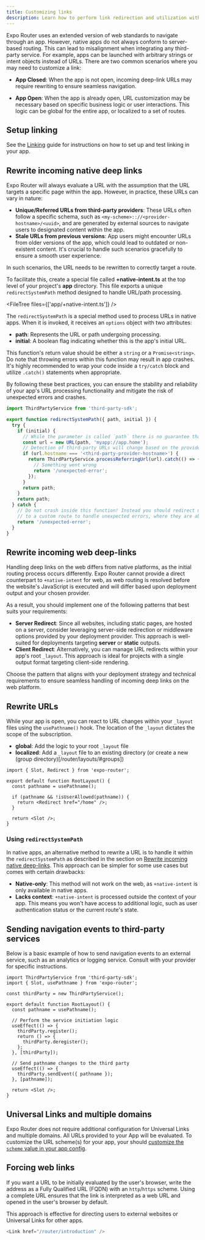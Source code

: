 ```yaml
---
title: Customizing links
description: Learn how to perform link redirection and utilization with third-party deep links and +native-intent when using Expo Router.
---
```



Expo Router uses an extended version of web standards to navigate through an app. However, native apps do not always conform to server-based routing. This can lead to misalignment when integrating any third-party service. For example, apps can be launched with arbitrary strings or intent objects instead of URLs. There are two common scenarios where you may need to customize a link:

- **App Closed**: When the app is not open, incoming deep-link URLs may require rewriting to ensure seamless navigation.

- **App Open**: When the app is already open, URL customization may be necessary based on specific business logic or user interactions. This logic can be global for the entire app, or localized to a set of routes.

## Setup linking

See the [Linking](/guides/linking/) guide for instructions on how to set up and test linking in your app.

## Rewrite incoming native deep links

Expo Router will always evaluate a URL with the assumption that the URL targets a specific page within the app. However, in practice, these URLs can vary in nature:

- **Unique/Referred URLs from third-party providers**: These URLs often follow a specific schema, such as `<my-scheme>:://<provider-hostname>/<uuid>`, and are generated by external sources to navigate users to designated content within the app.
- **Stale URLs from previous versions**: App users might encounter URLs from older versions of the app, which could lead to outdated or non-existent content. It's crucial to handle such scenarios gracefully to ensure a smooth user experience.

In such scenarios, the URL needs to be rewritten to correctly target a route.

To facilitate this, create a special file called **+native-intent.ts** at the top level of your project's **app** directory. This file exports a unique `redirectSystemPath` method designed to handle URL/path processing.

<FileTree files={['app/+native-intent.ts']} />

<APIBox header="redirectSystemPath()">

The `redirectSystemPath` is a special method used to process URLs in native apps. When it is invoked, it receives an `options` object with two attributes:

- **path**: Represents the URL or path undergoing processing.
- **initial**: A boolean flag indicating whether this is the app's initial URL.

This function's return value should be either a `string` or a `Promise<string>`. Do note that throwing errors within this function may result in app crashes. It's highly recommended to wrap your code inside a `try/catch` block and utilize `.catch()` statements when appropriate.

By following these best practices, you can ensure the stability and reliability of your app's URL processing functionality and mitigate the risk of unexpected errors and crashes.

```ts app/+native-intent.ts
import ThirdPartyService from 'third-party-sdk';

export function redirectSystemPath({ path, initial }) {
  try {
    if (initial) {
      // While the parameter is called `path` there is no guarantee that this is a path or a valid URL
      const url = new URL(path, 'myapp://app.home');
      // Detection of third-party URLs will change based on the provider
      if (url.hostname === '<third-party-provider-hostname>') {
        return ThirdPartyService.processReferringUrl(url).catch(() => {
          // Something went wrong
          return '/unexpected-error';
        });
      }
      return path;
    }
    return path;
  } catch {
    // Do not crash inside this function! Instead you should redirect users
    // to a custom route to handle unexpected errors, where they are able to report the incident
    return '/unexpected-error';
  }
}
```

</APIBox>

## Rewrite incoming web deep-links

Handling deep links on the web differs from native platforms, as the initial routing process occurs differently. Expo Router cannot provide a direct counterpart to `+native-intent` for web, as web routing is resolved before the website's JavaScript is executed and will differ based upon deployment output and your chosen provider.

As a result, you should implement one of the following patterns that best suits your requirements:

- **Server Redirect**: Since all websites, including static pages, are hosted on a server, consider leveraging server-side redirection or middleware options provided by your deployment provider. This approach is well-suited for deployments targeting **server** or **static** outputs.
- **Client Redirect**: Alternatively, you can manage URL redirects within your app's root `_layout`. This approach is ideal for projects with a single output format targeting client-side rendering.

Choose the pattern that aligns with your deployment strategy and technical requirements to ensure seamless handling of incoming deep links on the web platform.

## Rewrite URLs

While your app is open, you can react to URL changes within your `_layout` files using the `usePathname()` hook. The location of the `_layout` dictates the scope of the subscription.

- **global**: Add the logic to your root `_layout` file
- **localized**: Add a `_layout` file to an existing directory (or create a new (group directory)[/router/layouts/#groups])

```tsx app/_layout.tsx
import { Slot, Redirect } from 'expo-router';

export default function RootLayout() {
  const pathname = usePathname();

  if (pathname && !isUserAllowed(pathname)) {
    return <Redirect href="/home" />;
  }

  return <Slot />;
}
```

### Using `redirectSystemPath`

In native apps, an alternative method to rewrite a URL is to handle it within the `redirectSystemPath` as described in the section on [Rewrite incoming native deep-links](#redirectsystempath). This approach can be simpler for some use cases but comes with certain drawbacks:

- **Native-only**: This method will not work on the web, as `+native-intent` is only available in native apps.
- **Lacks context**: `+native-intent` is processed outside the context of your app. This means you won't have access to additional logic, such as user authentication status or the current route's state.

## Sending navigation events to third-party services

Below is a basic example of how to send navigation events to an external service, such as an analytics or logging service. Consult with your provider for specific instructions.

```tsx app/_layout.tsx
import ThirdPartyService from 'third-party-sdk';
import { Slot, usePathname } from 'expo-router';

const thirdParty = new ThirdPartyService();

export default function RootLayout() {
  const pathname = usePathname();

  // Perform the service initiation logic
  useEffect(() => {
    thirdParty.register();
    return () => {
      thirdParty.deregister();
    };
  }, [thirdParty]);

  // Send pathname changes to the third party
  useEffect(() => {
    thirdParty.sendEvent({ pathname });
  }, [pathname]);

  return <Slot />;
}
```

## Universal Links and multiple domains

Expo Router does not require additional configuration for Universal Links and multiple domains. All URLs provided to your App will be evaluated. To customize the URL scheme(s) for your app, your should [customize the `scheme` value in your app config](/versions/latest/config/app/#scheme).

## Forcing web links

If you want a URL to be initially evaluated by the user's browser, write the address as a Fully Qualified URL (FQDN) with an `http`/`https` scheme. Using a complete URL ensures that the link is interpreted as a web URL and opened in the user's browser by default.

This approach is effective for directing users to external websites or Universal Links for other apps.

```ts
<Link href="/router/introduction" />
```
